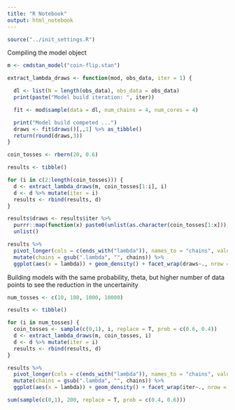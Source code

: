 ```yaml
---
title: "R Notebook"
output: html_notebook
---
```


```r

source("../init_settings.R")

```


Compiling the model object
```r

m <- cmdstan_model("coin-flip.stan")

```


```r

extract_lambda_draws <- function(mod, obs_data, iter = 1) {

  dl <- list(N = length(obs_data), obs_data = obs_data)
  print(paste("Model build iteration: ", iter))

  fit <- mod$sample(data = dl, num_chains = 4, num_cores = 4)

  print("Model build competed ...")
  draws <- fit$draws()[,,1] %>% as_tibble() 
  return(round(draws,3))
}

```

```r
coin_tosses <- rbern(20, 0.6)

results <- tibble()

for (i in c(2:length(coin_tosses))) {
  d <- extract_lambda_draws(m, coin_tosses[1:i], i)
  d <- d %>% mutate(iter = i)
  results <- rbind(results, d)
}

```

```r

results$draws <- results$iter %>% 
  purrr::map(function(x) paste0(unlist(as.character(coin_tosses[1:x])), collapse = "")) %>% 
  unlist()

results %>%
  pivot_longer(cols = c(ends_with("lambda")), names_to = "chains", values_to = "lambda" ) %>% 
  mutate(chains = gsub(".lambda", "", chains)) %>% 
  ggplot(aes(x = lambda)) + geom_density() + facet_wrap(draws~., nrow = 4, ncol = 5)

```

Building models with the same probability, theta, but higher number of data points to see the reduction in the uncertainity

```r

num_tosses <- c(10, 100, 1000, 10000)

results <- tibble()

for (i in num_tosses) {
  coin_tosses <- sample(c(0,1), i, replace = T, prob = c(0.6, 0.4))
  d <- extract_lambda_draws(m, coin_tosses, i)
  d <- d %>% mutate(iter = i)
  results <- rbind(results, d)
}

results %>%
  pivot_longer(cols = c(ends_with("lambda")), names_to = "chains", values_to = "lambda" ) %>% 
  mutate(chains = gsub(".lambda", "", chains)) %>% 
  ggplot(aes(x = lambda)) + geom_density() + facet_wrap(iter~., nrow = 4, ncol = 5)


```

```r

sum(sample(c(0,1), 200, replace = T, prob = c(0.4, 0.6)))

```

